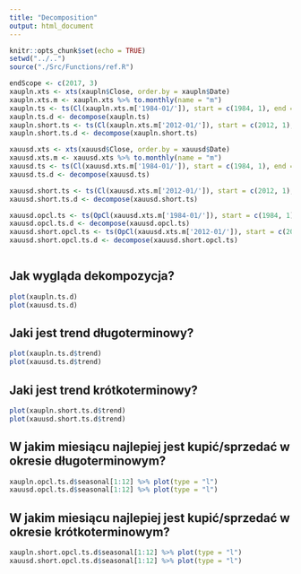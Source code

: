 ```yaml
---
title: "Decomposition"
output: html_document
---
```


```r
knitr::opts_chunk$set(echo = TRUE)
setwd("../..")
source("./Src/Functions/ref.R")

endScope <- c(2017, 3)
xaupln.xts <- xts(xaupln$Close, order.by = xaupln$Date)
xaupln.xts.m <- xaupln.xts %>% to.monthly(name = "m")
xaupln.ts <- ts(Cl(xaupln.xts.m['1984-01/']), start = c(1984, 1), end = endScope, frequency = 12)
xaupln.ts.d <- decompose(xaupln.ts)
xaupln.short.ts <- ts(Cl(xaupln.xts.m['2012-01/']), start = c(2012, 1), end = endScope, frequency = 12)
xaupln.short.ts.d <- decompose(xaupln.short.ts)

xauusd.xts <- xts(xauusd$Close, order.by = xauusd$Date)
xauusd.xts.m <- xauusd.xts %>% to.monthly(name = "m")
xauusd.ts <- ts(Cl(xauusd.xts.m['1984-01/']), start = c(1984, 1), end = endScope, frequency = 12)
xauusd.ts.d <- decompose(xauusd.ts)

xauusd.short.ts <- ts(Cl(xauusd.xts.m['2012-01/']), start = c(2012, 1), end = endScope, frequency = 12)
xauusd.short.ts.d <- decompose(xauusd.short.ts)

xauusd.opcl.ts <- ts(OpCl(xauusd.xts.m['1984-01/']), start = c(1984, 1), end = endScope, frequency = 12)
xauusd.opcl.ts.d <- decompose(xauusd.opcl.ts)
xauusd.short.opcl.ts <- ts(OpCl(xauusd.xts.m['2012-01/']), start = c(2012, 1), end = endScope, frequency = 12)
xauusd.short.opcl.ts.d <- decompose(xauusd.short.opcl.ts)



```

## Jak wygląda dekompozycja?
```r
plot(xaupln.ts.d)
plot(xauusd.ts.d)
```


## Jaki jest trend długoterminowy?
```r
plot(xaupln.ts.d$trend)
plot(xauusd.ts.d$trend)
```
## Jaki jest trend krótkoterminowy?
```r
plot(xaupln.short.ts.d$trend)
plot(xauusd.short.ts.d$trend)
```

## W jakim miesiącu najlepiej jest kupić/sprzedać w okresie długoterminowym?
```r
xaupln.opcl.ts.d$seasonal[1:12] %>% plot(type = "l")
xauusd.opcl.ts.d$seasonal[1:12] %>% plot(type = "l")

```

## W jakim miesiącu najlepiej jest kupić/sprzedać w okresie krótkoterminowym?
```r
xaupln.short.opcl.ts.d$seasonal[1:12] %>% plot(type = "l")
xauusd.short.opcl.ts.d$seasonal[1:12] %>% plot(type = "l")

```
